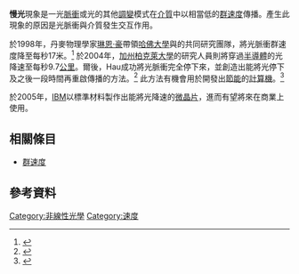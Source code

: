 '''慢光'''現象是一光[[脈衝|脈衝]]或光的其他[[調變|調變]]模式在[[介質|介質]]中以相當低的[[群速度|群速度]]傳播。產生此現象的原因是光脈衝與介質發生交互作用。

於1998年，丹麥物理學家[[琳恩·豪|琳恩·豪]]帶領[[哈佛大學|哈佛大學]]與{{link-en|羅蘭科學研究所|Rowland Institute for Science}}的共同研究團隊，將光脈衝群速度降至每秒17米。<ref>{{cite news | last = Cromie | first = William J. | title = Physicists Slow Speed of Light | publisher = The Harvard University Gazette | date = 1999-02-18 | url = http://news.harvard.edu/gazette/1999/02.18/light.html | accessdate = 2008-01-26 | archive-date = 2016-07-24 | archive-url = https://web.archive.org/web/20160724185204/http://news.harvard.edu/gazette/1999/02.18/light.html | dead-url = no }}</ref> 於2004年，[[加州柏克萊大學|加州柏克萊大學]]的研究人員則將穿過[[半導體|半導體]]的光降速至每秒9.7[[公里|公里]]。爾後，Hau成功將光脈衝完全停下來，並創造出能將光停下及之後一段時間再重啟傳播的方法。<ref name="photonics">{{cite web|url=http://www.photonics.com/Article.aspx?AID=28520|title=Light Changed to Matter, Then Stopped and Moved|publisher=Photonics.com|accessdate=10 June 2013|archive-date=2017-07-11|archive-url=https://web.archive.org/web/20170711045705/https://www.photonics.com/Article.aspx?AID=28520|dead-url=yes}}</ref> 此方法有機會用於開發出[[節能|節能]]的[[計算機|計算機]]。<ref name="Kanellos 2004">{{cite news|last=Kanellos |first=Michael |title=Slowing the speed of light to improve networking |publisher=[[ZDNet|ZDNet News]] |date=2004-09-28 |url=http://news.zdnet.com/2100-9592_22-5387842.html?tag=nl |accessdate=2008-01-26 |archiveurl=https://web.archive.org/web/20080228023436/http://news.zdnet.com/2100-9592_22-5387842.html?tag=nl |archivedate=2008-02-28 |deadurl=yes }}</ref>

於2005年，[[IBM|IBM]]以標準材料製作出能將光降速的[[微晶片|微晶片]]，進而有望將來在商業上使用。

== 相關條目 ==
* [[群速度|群速度]]

== 參考資料 ==
{{reflist}}

{{物理小作品}}

[[Category:非線性光學|Category:非線性光學]]
[[Category:速度|Category:速度]]